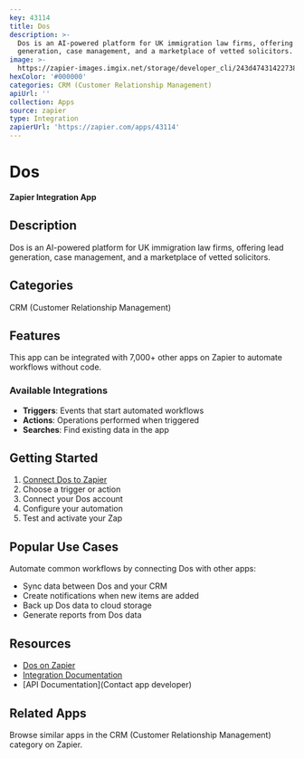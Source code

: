 ```yaml
---
key: 43114
title: Dos
description: >-
  Dos is an AI-powered platform for UK immigration law firms, offering lead
  generation, case management, and a marketplace of vetted solicitors.
image: >-
  https://zapier-images.imgix.net/storage/developer_cli/243d47431422738f4d03d72ccd408995.png?auto=format%2Ccompress&ixlib=python-3.0.0&q=50
hexColor: '#000000'
categories: CRM (Customer Relationship Management)
apiUrl: ''
collection: Apps
source: zapier
type: Integration
zapierUrl: 'https://zapier.com/apps/43114'
---
```

# Dos

**Zapier Integration App**

## Description

Dos is an AI-powered platform for UK immigration law firms, offering lead generation, case management, and a marketplace of vetted solicitors.

## Categories

CRM (Customer Relationship Management)

## Features

This app can be integrated with 7,000+ other apps on Zapier to automate workflows without code.

### Available Integrations

- **Triggers**: Events that start automated workflows
- **Actions**: Operations performed when triggered
- **Searches**: Find existing data in the app

## Getting Started

1. [Connect Dos to Zapier](https://zapier.com/apps/43114)
2. Choose a trigger or action
3. Connect your Dos account
4. Configure your automation
5. Test and activate your Zap

## Popular Use Cases

Automate common workflows by connecting Dos with other apps:

- Sync data between Dos and your CRM
- Create notifications when new items are added
- Back up Dos data to cloud storage
- Generate reports from Dos data

## Resources

- [Dos on Zapier](https://zapier.com/apps/43114)
- [Integration Documentation](https://zapier.com/apps/43114/integrations)
- [API Documentation](Contact app developer)

## Related Apps

Browse similar apps in the CRM (Customer Relationship Management) category on Zapier.
